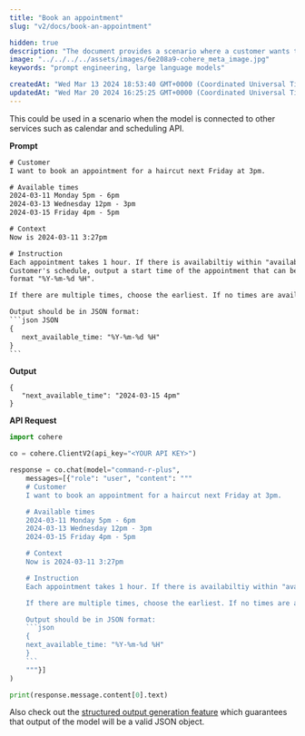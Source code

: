 ```yaml
---
title: "Book an appointment"
slug: "v2/docs/book-an-appointment"

hidden: true 
description: "The document provides a scenario where a customer wants to book a haircut appointment, and the model outputs the next available time based on the available slots provided."
image: "../../../../assets/images/6e208a9-cohere_meta_image.jpg"  
keywords: "prompt engineering, large language models"

createdAt: "Wed Mar 13 2024 18:53:40 GMT+0000 (Coordinated Universal Time)"
updatedAt: "Wed Mar 20 2024 16:25:25 GMT+0000 (Coordinated Universal Time)"
---
```

This could be used in a scenario when the model is connected to other services such as calendar and scheduling API.

**Prompt**

````txt
# Customer 
I want to book an appointment for a haircut next Friday at 3pm. 

# Available times 
2024-03-11 Monday 5pm - 6pm 
2024-03-13 Wednesday 12pm - 3pm 
2024-03-15 Friday 4pm - 5pm 

# Context
Now is 2024-03-11 3:27pm 

# Instruction 
Each appointment takes 1 hour. If there is availabiltiy within "available times" that meets
Customer's schedule, output a start time of the appointment that can be scheduled in the following
format "%Y-%m-%d %H". 

If there are multiple times, choose the earliest. If no times are available, output None. 

Output should be in JSON format: 
```json JSON
{
   next_available_time: "%Y-%m-%d %H"
}
```
````

**Output**

```
{
   "next_available_time": "2024-03-15 4pm"
}

```

**API Request**

````python PYTHON
import cohere

co = cohere.ClientV2(api_key="<YOUR API KEY>")

response = co.chat(model="command-r-plus",
    messages=[{"role": "user", "content": """
    # Customer 
    I want to book an appointment for a haircut next Friday at 3pm. 

    # Available times 
    2024-03-11 Monday 5pm - 6pm 
    2024-03-13 Wednesday 12pm - 3pm 
    2024-03-15 Friday 4pm - 5pm 

    # Context
    Now is 2024-03-11 3:27pm 

    # Instruction 
    Each appointment takes 1 hour. If there is availabiltiy within "available times" that meets Customer's schedule, output a start time of the appointment that can be scheduled in the following format "%Y-%m-%d %H". 

    If there are multiple times, choose the earliest. If no times are available, output None. 

    Output should be in JSON format: 
    ```json
    {
    next_available_time: "%Y-%m-%d %H"
    }
    ```
    """}]
)

print(response.message.content[0].text)
````

Also check out the [structured output generation feature](v2/docs/structured-outputs-json) which guarantees that output of the model will be a valid JSON object.
